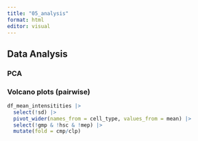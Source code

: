 ```yaml
---
title: "05_analysis"
format: html
editor: visual
---
```


## Data Analysis

### PCA

### Volcano plots (pairwise)

```r
df_mean_intensitities |> 
  select(!sd) |> 
  pivot_wider(names_from = cell_type, values_from = mean) |> 
  select(!gmp & !hsc & !mep) |> 
  mutate(fold = cmp/clp) 
  
```
